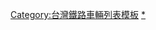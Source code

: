 <noinclude>{{caution|對於停止使用的車輛型號，請只在有[[Wikipedia:可供查證|可供查證]]的資料表明其全部車輛均已除役時才列舉在下方「退役車輛」子列表中。}}</noinclude>
{{Navbox
|name = 臺灣鐵路管理局動力客車
|state = autocollapse
|titlestyle = border-left:solid 3em #020281; border-right:solid 3em #020281; background-color:#eee;
|title = [[File:ROC Taiwan Railways Administration Logo.svg|15px]] [[臺灣鐵路管理局]]動力客車
|bodyclass = hlist
|above =
*{{Icon|Template}} [[Template:臺灣鐵路管理局蒸汽機車|蒸汽機車]]
*{{Icon|Template}} [[Template:臺灣鐵路管理局動力機車|動力機車]]
*{{Icon|Template}} [[Template:臺灣鐵路管理局無動力客車|無動力客車]]

|list1 = 現役車輛
|list1style = background:#ddddff; font-weight:bold; 
|group2 = [[臺鐵電聯車|電聯車]]
|list2 = {{Navbox subgroup
|group1 = [[臺鐵區間車|區間車]]、[[臺鐵區間快車|區間快車]]
|list1 = 
*[[台鐵EMU400型電聯車|EMU400型]]（停用未除役）
*[[台鐵EMU500型電聯車|EMU500型]]  
*[[台鐵EMU600型電聯車|EMU600型]] 
*[[台鐵EMU700型電聯車|EMU700型]]  
*[[台鐵EMU800型電聯車|EMU800型]] 
*[[台鐵EMU900型電聯車|EMU900型]]
|group2 = 一般[[自強號]]
|list2 =  
*[[台鐵EMU200型電聯車|EMU200型]]→[[台鐵EMU1200型電聯車|EMU1200型]]（停用未除役）
*[[台鐵EMU300型電聯車|EMU300型]]（停用未除役）
*[[台鐵EMU3000型電聯車|EMU3000型]]
|group3 = [[傾斜式列車]]
|list3 = 
*[[台鐵TEMU1000型電聯車|TEMU1000型]]
*[[台鐵TEMU2000型電聯車|TEMU2000型]]
}}
|group3 = [[臺鐵柴聯車|柴聯車]]、<br>[[台鐵柴油客車|柴油客車]] 
|list3 = {{Navbox subgroup
|group1 = 有空調
|list1 = 
*[[台鐵DR1000型柴油客車|DR1000型]]（第二代）  
*[[台鐵DR2800型柴聯車|DR2800型]]   
*[[台鐵DR2900型柴聯車|DR2900型]]  
*[[台鐵DR3000型柴聯車|DR3000型]]  
*[[台鐵DR3100型柴聯車|DR3100型]]
}}
|list4 = 退役車輛
|list4style = background:#ddddff; font-weight:bold; 
|group5 = [[臺鐵電聯車|電聯車]]
|list5 = {{Navbox subgroup
|group1 = 區間（快）車
|list1 = 
|group2 = 一般自強號
|list2 = [[台鐵EMU100型電聯車|EMU100型]]
}}
|group6 = [[臺鐵柴聯車|柴聯車]]、<br>[[台鐵柴油客車|柴油客車]] 
|list6 = {{Navbox subgroup
|group1 = 無空調
|list1 = 
*[[台鐵DR1000型柴油客車_(初代)|DR1000型（初代） - DR1010型]]  
*[[台鐵DR2000型柴油車|DR2000型]]  
*[[台鐵DR2100型柴油客車|DR2100 - DR2200型]]  
*[[台鐵DR2300型柴油客車|DR2300 - DR2400型]]  
*[[台鐵DR2500型柴油車|DR2500 - DR2600型]]  
*[[台鐵DR2510型柴油車|DR2510型]] 
*[[台鐵DR2700型柴油車|DR2700型]]
|group2 = 有空調
|list2 = 
}}
|group7 = 舊[[台東線]]
|list7 = 
*[[台鐵LDR2000型柴油客車|LDR2000型]] 
*[[台鐵LDR2020型柴油客車|LDR2020型]]  
*[[台鐵LDR2100型柴油客車|LDR2100型]]  
*[[台鐵LDR2200型柴油客車|LDR2200型]]  
*[[舊東線光華號|LDR2300 - LDR2400型]]
|group8 = 汽油客車
|list8 = 
*[[台鐵DR1000型柴油客車_(初代)|GA1000型 - GA1010型]]  
*[[台鐵DR2100型柴油客車|GA2100 - GA2200型]]  
*[[台鐵DR2300型柴油客車|GA2300 - GA2400型]]
|group9 = 蒸汽動車
|list9 = [[臺灣鐵路管理局營運車輛列表#機動車|ST10型]]
}}<noinclude>

[[Category:台灣鐵路車輛列表模板]]
[[Category:臺灣鐵路管理局動力客車|*]]
</noinclude>